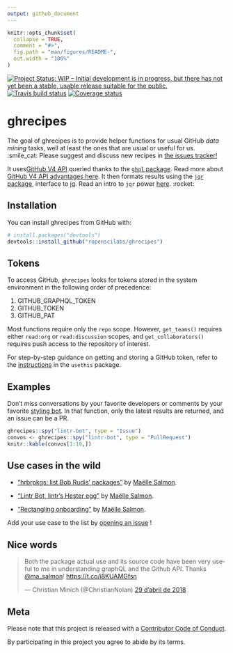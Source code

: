 ```yaml
---
output: github_document
---
```


<!-- README.md is generated from README.Rmd. Please edit that file -->

```r
knitr::opts_chunk$set(
  collapse = TRUE,
  comment = "#>",
  fig.path = "man/figures/README-",
  out.width = "100%"
)
```
[![Project Status: WIP – Initial development is in progress, but there has not yet been a stable, usable release suitable for the public.](http://www.repostatus.org/badges/latest/wip.svg)](http://www.repostatus.org/#wip) [![Travis build status](https://travis-ci.org/ropenscilabs/ghrecipes.svg?branch=master)](https://travis-ci.org/ropenscilabs/ghrecipes)
 [![Coverage status](https://codecov.io/gh/ropenscilabs/ghrecipes/branch/master/graph/badge.svg)](https://codecov.io/github/ropenscilabs/ghrecipes?branch=master)



# ghrecipes

The goal of ghrecipes is to provide helper functions for usual GitHub _data mining_ tasks, well at least the ones that are usual or useful for us. :smile_cat: Please suggest and discuss new recipes in [the issues tracker!](https://github.com/ropenscilabs/ghrecipes/issues)

It uses[ GitHub V4 API](https://developer.github.com/v4/) queried thanks to the [`ghql` package](https://github.com/ropensci/ghql). Read more about [GitHub V4 API advantages here](https://developer.github.com/v4/#why-is-github-using-graphql). It then formats results using the [`jqr` package](https://github.com/ropensci/jqr), interface to [jq](https://stedolan.github.io/jq/). Read an intro to `jqr` power [here](http://www.carlboettiger.info/2017/12/11/data-rectangling-with-jq/). :rocket:

## Installation

You can install ghrecipes from GitHub with:


``` r
# install.packages("devtools")
devtools::install_github("ropenscilabs/ghrecipes")
```

## Tokens

To access GitHub, `ghrecipes` looks for tokens stored in the system environment in the following order of precedence:

1. GITHUB_GRAPHQL_TOKEN
2. GITHUB_TOKEN
3. GITHUB_PAT

Most functions require only the `repo` scope. However, `get_teams()` requires either `read:org` or `read:discussion` scopes, and `get_collaborators()` requires push access to the repository of interest.

For step-by-step guidance on getting and storing a GitHub token, refer to the [instructions](https://usethis.r-lib.org/articles/articles/usethis-setup.html#get-and-store-a-github-personal-access-token) in the `usethis` package.

## Examples

Don't miss conversations by your favorite developers or comments by your favorite [styling bot](https://github.com/lintr-bot). In that function, only the latest results are returned, and an issue can be a PR.

```r
ghrecipes::spy("lintr-bot", type = "Issue")
convos <- ghrecipes::spy("lintr-bot", type = "PullRequest")
knitr::kable(convos[1:10,])
```


## Use cases in the wild

* ["hrbrpkgs: list Bob Rudis' packages"](http://www.masalmon.eu/2018/03/04/hrbrpkgs/) by [Maëlle Salmon](https://github.com/maelle/).

* ["Lintr Bot, lintr's Hester egg"](http://www.masalmon.eu/2018/03/30/lintr-bot/) by [Maëlle Salmon](https://github.com/maelle/).

* ["Rectangling onboarding"](https://ropensci.org/blog/2018/04/26/rectangling-onboarding/) by [Maëlle Salmon](https://github.com/maelle/).

Add your use case to the list by [opening an issue](https://github.com/ropenscilabs/ghrecipes/issues/new)
!

## Nice words

<blockquote class="twitter-tweet" data-lang="ca"><p lang="en" dir="ltr">Both the package actual use and its source code have been very useful to me in understanding graphQL and the Github API. Thanks <a href="https://twitter.com/ma_salmon?ref_src=twsrc%5Etfw">@ma_salmon</a>!  <a href="https://t.co/i8KUAMGfsn">https://t.co/i8KUAMGfsn</a></p>&mdash; Christian Minich (@ChristianNolan) <a href="https://twitter.com/ChristianNolan/status/990686685682962434?ref_src=twsrc%5Etfw">29 d’abril de 2018</a></blockquote>


## Meta

Please note that this project is released with a [Contributor Code of Conduct](CODE_OF_CONDUCT.md).

By participating in this project you agree to abide by its terms.
